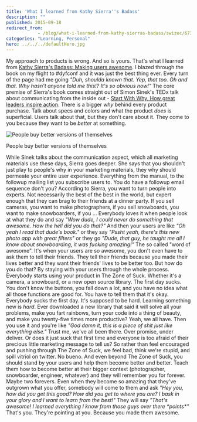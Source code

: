 ```yaml
---
title: 'What I learned from Kathy Sierra''s Badass'
description: ""
published: 2015-09-18
redirect_from: 
            - /blog/what-i-learned-from-kathy-sierras-badass/swizec/6732
categories: "Learning, Personal"
hero: ../../../defaultHero.jpg
---
```

My approach to products is wrong. And so is yours. That&#x27;s what I learned from [Kathy Sierra&#x27;s Badass: Making users awesome](http://www.amazon.com/gp/product/1491919019/ref=as_li_tl?ie=UTF8&camp=1789&creative=9325&creativeASIN=1491919019&linkCode=as2&tag=ageewitahat-20&linkId=U5VQCZWSLU2BUAW7). I blazed through the book on my flight to #dyfconf and it was just the best thing ever. Every turn of the page had me going _&quot;Duh, shoulda known that. Yep, that too. Oh and that. Why hasn&#x27;t anyone told me this!? It&#x27;s so obvious now!&quot;_ The core premise of Sierra&#x27;s book comes straight out of Simon Sinek&#x27;s TEDx talk about communicating from the inside out - [Start With Why, How great leaders inspire action](https://www.youtube.com/watch?v=u4ZoJKF_VuA). There is a bigger _why_ behind every product purchase. Talk about specs and colors and what the product _does_ is superficial. Users talk about that, but they don&#x27;t care about it. They come to you because they want to be _better_ at something.

![People buy better versions of themselves](https://bufferblog-wpengine.netdna-ssl.com/wp-content/uploads/2014/01/mario1.gif)

People buy better versions of themselves

While Sinek talks about the communication aspect, which all marketing materials use these days, Sierra goes deeper. She says that you shouldn&#x27;t just play to people&#x27;s why in your marketing materials, they why should permeate your entire user experience. Everything from the manual, to the followup mailing list you subscribe users to. You do have a followup email sequence don&#x27;t you? According to Sierra, you want to turn people into experts. Not necessarily the best of the best in the world, but expert enough that they can brag to their friends at a dinner party. If you sell cameras, you want to make photographers, if you sell snowboards, you want to make snowboarders, if you ... Everybody loves it when people look at what they do and say _&quot;Wow dude, I could never do something that awesome. How the hell did you do that?&quot;_ And then your users are like _&quot;Oh yeah I read that dude&#x27;s book.&quot;_ or they say _&quot;Pssht yeah, there&#x27;s this new photo app with great filters&quot;_ or they go _&quot;Dude, that guy, he taught me all I know about snowboarding, it was fucking amazing!&quot;_ The so called &quot;word of awesome&quot;. It&#x27;s when your users are so awesome, you don&#x27;t even have to ask them to tell their friends. They tell their friends because you made their lives better and they want their friends&#x27; lives to be better too. But how do you do that? By staying with your users through the whole process. Everybody starts using your product in The Zone of Suck. Whether it&#x27;s a camera, a snowboard, or a new open source library. The first day sucks. You don&#x27;t know the buttons, you fall down a lot, and you have no idea what all those functions are good for. You have to tell them that it&#x27;s okay. Everybody sucks the first day. It&#x27;s supposed to be hard. Learning something new is _hard_. Ever downloaded a new library that said it will solve all your problems, make you fart rainbows, turn your code into a thing of beauty, and make you twenty-five times more productive? Yeah, we all have. Then you use it and you&#x27;re like _&quot;God damn it, this is a piece of shit just like everything else.&quot;_ Trust me, we&#x27;ve all been there. Over promise, under deliver. Or does it just suck that first time and everyone is too afraid of their precious little marketing message to tell us? So rather than feel encouraged and pushing through The Zone of Suck, we feel bad, think we&#x27;re stupid, and spill vitriol on twitter. No bueno. And even beyond The Zone of Suck, you should stand by your users and help them become better and better. Teach them how to become better at their bigger context (photographer, snowboarder, engineer, whatever) and they will remember you for forever. Maybe two forevers. Even when they become so amazing that they&#x27;ve outgrown what you offer, somebody will come to them and ask _&quot;Hey you, how did you get this good? How did you get to where you are? I bask in your glory and I want to learn from the best!&quot;_ They will say _&quot;That&#x27;s awesome! I learned everything I know from those guys over there \*points\*&quot;_ That&#x27;s you. They&#x27;re pointing at you. Because you made them awesome.
